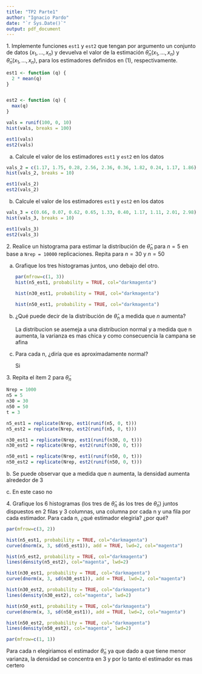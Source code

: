 ```yaml
---
title: "TP2 Parte1"
author: "Ignacio Pardo"
date: "`r Sys.Date()`"
output: pdf_document
---
```


1\. Implemente funciones `est1` y `est2` que tengan por argumento un conjunto de datos $(x_1, . . . , x_n)$ y devuelva el valor de la estimación $\hat\theta_n(x_1, . . . , x_n)$ y $\tilde\theta_n(x_1, . . . , x_n)$, para los estimadores definidos en (1), respectivamente.

```r

est1 <- function (q) {
  2 * mean(q)
}


est2 <- function (q) {
  max(q)
}

```

```r
vals = runif(100, 0, 10)
hist(vals, breaks = 100)
```

```r
est1(vals)
est2(vals)
```

a)  Calcule el valor de los estimadores `est1` y `est2` en los datos

```r
vals_2 = c(1.17, 1.75, 0.28, 2.56, 2.36, 0.36, 1.82, 0.24, 1.17, 1.86)
hist(vals_2, breaks = 10)
```

```r
est1(vals_2)
est2(vals_2)
```

b)  Calcule el valor de los estimadores `est1` y `est2` en los datos

```r
vals_3 = c(0.66, 0.07, 0.62, 0.65, 1.33, 0.40, 1.17, 1.11, 2.01, 2.98)
hist(vals_3, breaks = 10)
```

```r
est1(vals_3)
est2(vals_3)
```

2\. Realice un histograma para estimar la distribución de $\hat\theta_n$ para $n = 5$ en base a `Nrep = 10000` replicaciones. Repita para $n = 30$ y $n = 50$

a)  Grafique los tres histogramas juntos, uno debajo del otro.

    ```r
    par(mfrow=c(1, 3))
    hist(n5_est1, probability = TRUE, col="darkmagenta")

    hist(n30_est1, probability = TRUE, col="darkmagenta")

    hist(n50_est1, probability = TRUE, col="darkmagenta")
    ```

b)  ¿Qué puede decir de la distribución de $\hat\theta_n$ a medida que $n$ aumenta?

    La distribucion se asemeja a una distribucion normal y a medida que n aumenta, la varianza es mas chica y como consecuencia la campana se afina

c)  Para cada n, ¿diría que es aproximadamente normal?

    Si

3\. Repita el ítem 2 para $\tilde\theta_n$

```r
Nrep = 1000
n5 = 5
n30 = 30
n50 = 50
t = 3

n5_est1 = replicate(Nrep, est1(runif(n5, 0, t)))
n5_est2 = replicate(Nrep, est2(runif(n5, 0, t)))

n30_est1 = replicate(Nrep, est1(runif(n30, 0, t)))
n30_est2 = replicate(Nrep, est2(runif(n30, 0, t)))

n50_est1 = replicate(Nrep, est1(runif(n50, 0, t)))
n50_est2 = replicate(Nrep, est2(runif(n50, 0, t)))
```

b\. Se puede observar que a medida que n aumenta, la densidad aumenta alrededor de 3

c\. En este caso no

4\. Grafique los 6 histogramas (los tres de $\hat\theta_n$ ás los tres de $\tilde\theta_n$) juntos dispuestos en 2 filas y 3 columnas, una columna por cada n y una fila por cada estimador. Para cada n, ¿qué estimador elegiría? ¿por qué?

```r
par(mfrow=c(3, 2))

hist(n5_est1, probability = TRUE, col="darkmagenta")
curve(dnorm(x, 3, sd(n5_est1)), add = TRUE, lwd=2, col="magenta")

hist(n5_est2, probability = TRUE, col="darkmagenta")
lines(density(n5_est2), col="magenta", lwd=2)

hist(n30_est1, probability = TRUE, col="darkmagenta")
curve(dnorm(x, 3, sd(n30_est1)), add = TRUE, lwd=2, col="magenta")

hist(n30_est2, probability = TRUE, col="darkmagenta")
lines(density(n30_est2), col="magenta", lwd=2)

hist(n50_est1, probability = TRUE, col="darkmagenta")
curve(dnorm(x, 3, sd(n50_est1)), add = TRUE, lwd=2, col="magenta")

hist(n50_est2, probability = TRUE, col="darkmagenta")
lines(density(n50_est2), col="magenta", lwd=2)

par(mfrow=c(1, 1))
```

Para cada n elegiriamos el estimador $\tilde\theta_n$ ya que dado a que tiene menor varianza, la densidad se concentra en 3 y por lo tanto el estimador es mas certero

